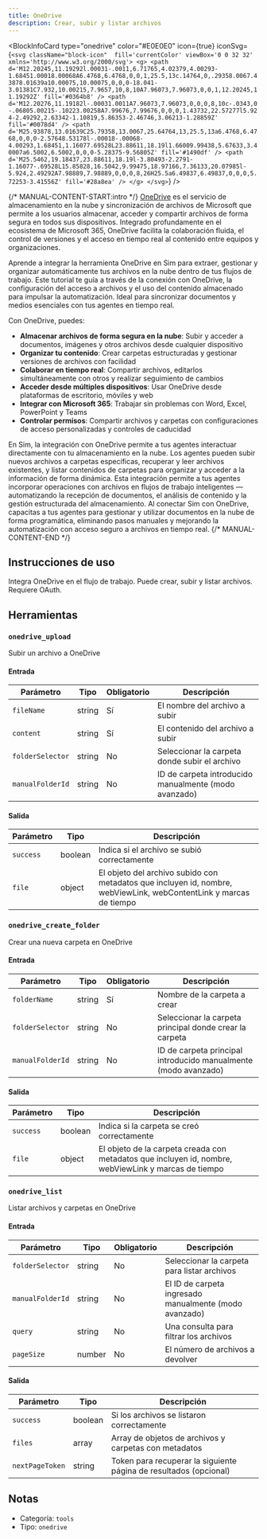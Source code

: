 ```yaml
---
title: OneDrive
description: Crear, subir y listar archivos
---
```



<BlockInfoCard 
  type="onedrive"
  color="#E0E0E0"
  icon={true}
  iconSvg={`<svg className="block-icon"  fill='currentColor' viewBox='0 0 32 32' xmlns='http://www.w3.org/2000/svg'>
      <g>
        <path
          d='M12.20245,11.19292l.00031-.0011,6.71765,4.02379,4.00293-1.68451.00018.00068A6.4768,6.4768,0,0,1,25.5,13c.14764,0,.29358.0067.43878.01639a10.00075,10.00075,0,0,0-18.041-3.01381C7.932,10.00215,7.9657,10,8,10A7.96073,7.96073,0,0,1,12.20245,11.19292Z'
          fill='#0364b8'
        />
        <path
          d='M12.20276,11.19182l-.00031.0011A7.96073,7.96073,0,0,0,8,10c-.0343,0-.06805.00215-.10223.00258A7.99676,7.99676,0,0,0,1.43732,22.57277l5.924-2.49292,2.63342-1.10819,5.86353-2.46746,3.06213-1.28859Z'
          fill='#0078d4'
        />
        <path
          d='M25.93878,13.01639C25.79358,13.0067,25.64764,13,25.5,13a6.4768,6.4768,0,0,0-2.57648.53178l-.00018-.00068-4.00293,1.68451,1.16077.69528L23.88611,18.19l1.66009.99438,5.67633,3.40007a6.5002,6.5002,0,0,0-5.28375-9.56805Z'
          fill='#1490df'
        />
        <path
          d='M25.5462,19.18437,23.88611,18.19l-3.80493-2.2791-1.16077-.69528L15.85828,16.5042,9.99475,18.97166,7.36133,20.07985l-5.924,2.49292A7.98889,7.98889,0,0,0,8,26H25.5a6.49837,6.49837,0,0,0,5.72253-3.41556Z'
          fill='#28a8ea'
        />
      </g>
    </svg>`}
/>

{/* MANUAL-CONTENT-START:intro */}
[OneDrive](https://onedrive.live.com) es el servicio de almacenamiento en la nube y sincronización de archivos de Microsoft que permite a los usuarios almacenar, acceder y compartir archivos de forma segura en todos sus dispositivos. Integrado profundamente en el ecosistema de Microsoft 365, OneDrive facilita la colaboración fluida, el control de versiones y el acceso en tiempo real al contenido entre equipos y organizaciones.

Aprende a integrar la herramienta OneDrive en Sim para extraer, gestionar y organizar automáticamente tus archivos en la nube dentro de tus flujos de trabajo. Este tutorial te guía a través de la conexión con OneDrive, la configuración del acceso a archivos y el uso del contenido almacenado para impulsar la automatización. Ideal para sincronizar documentos y medios esenciales con tus agentes en tiempo real.

Con OneDrive, puedes:

- **Almacenar archivos de forma segura en la nube**: Subir y acceder a documentos, imágenes y otros archivos desde cualquier dispositivo
- **Organizar tu contenido**: Crear carpetas estructuradas y gestionar versiones de archivos con facilidad
- **Colaborar en tiempo real**: Compartir archivos, editarlos simultáneamente con otros y realizar seguimiento de cambios
- **Acceder desde múltiples dispositivos**: Usar OneDrive desde plataformas de escritorio, móviles y web
- **Integrar con Microsoft 365**: Trabajar sin problemas con Word, Excel, PowerPoint y Teams
- **Controlar permisos**: Compartir archivos y carpetas con configuraciones de acceso personalizadas y controles de caducidad

En Sim, la integración con OneDrive permite a tus agentes interactuar directamente con tu almacenamiento en la nube. Los agentes pueden subir nuevos archivos a carpetas específicas, recuperar y leer archivos existentes, y listar contenidos de carpetas para organizar y acceder a la información de forma dinámica. Esta integración permite a tus agentes incorporar operaciones con archivos en flujos de trabajo inteligentes — automatizando la recepción de documentos, el análisis de contenido y la gestión estructurada del almacenamiento. Al conectar Sim con OneDrive, capacitas a tus agentes para gestionar y utilizar documentos en la nube de forma programática, eliminando pasos manuales y mejorando la automatización con acceso seguro a archivos en tiempo real.
{/* MANUAL-CONTENT-END */}

## Instrucciones de uso

Integra OneDrive en el flujo de trabajo. Puede crear, subir y listar archivos. Requiere OAuth.

## Herramientas

### `onedrive_upload`

Subir un archivo a OneDrive

#### Entrada

| Parámetro | Tipo | Obligatorio | Descripción |
| --------- | ---- | -------- | ----------- |
| `fileName` | string | Sí | El nombre del archivo a subir |
| `content` | string | Sí | El contenido del archivo a subir |
| `folderSelector` | string | No | Seleccionar la carpeta donde subir el archivo |
| `manualFolderId` | string | No | ID de carpeta introducido manualmente \(modo avanzado\) |

#### Salida

| Parámetro | Tipo | Descripción |
| --------- | ---- | ----------- |
| `success` | boolean | Indica si el archivo se subió correctamente |
| `file` | object | El objeto del archivo subido con metadatos que incluyen id, nombre, webViewLink, webContentLink y marcas de tiempo |

### `onedrive_create_folder`

Crear una nueva carpeta en OneDrive

#### Entrada

| Parámetro | Tipo | Obligatorio | Descripción |
| --------- | ---- | -------- | ----------- |
| `folderName` | string | Sí | Nombre de la carpeta a crear |
| `folderSelector` | string | No | Seleccionar la carpeta principal donde crear la carpeta |
| `manualFolderId` | string | No | ID de carpeta principal introducido manualmente \(modo avanzado\) |

#### Salida

| Parámetro | Tipo | Descripción |
| --------- | ---- | ----------- |
| `success` | boolean | Indica si la carpeta se creó correctamente |
| `file` | object | El objeto de la carpeta creada con metadatos que incluyen id, nombre, webViewLink y marcas de tiempo |

### `onedrive_list`

Listar archivos y carpetas en OneDrive

#### Entrada

| Parámetro | Tipo | Obligatorio | Descripción |
| --------- | ---- | ----------- | ----------- |
| `folderSelector` | string | No | Seleccionar la carpeta para listar archivos |
| `manualFolderId` | string | No | El ID de carpeta ingresado manualmente \(modo avanzado\) |
| `query` | string | No | Una consulta para filtrar los archivos |
| `pageSize` | number | No | El número de archivos a devolver |

#### Salida

| Parámetro | Tipo | Descripción |
| --------- | ---- | ----------- |
| `success` | boolean | Si los archivos se listaron correctamente |
| `files` | array | Array de objetos de archivos y carpetas con metadatos |
| `nextPageToken` | string | Token para recuperar la siguiente página de resultados \(opcional\) |

## Notas

- Categoría: `tools`
- Tipo: `onedrive`

